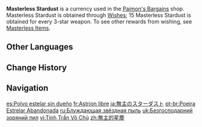 {{Item Infobox
|id           = 000222
|image        = Item Masterless Stardust.png
|type         = Common Vouchers
|group        = Vouchers
|invCategory  = Precious Items
|quality      = 4
|effect       = Currency used to purchase rare resources from [[Paimon's Bargains|the Shop]].
|description  = Surplus Stardust of destiny. Perhaps it can create new destinies when in large enough quantities.
|source1      = [[Wishes]]
}}
'''Masterless Stardust''' is a currency used in the [[Paimon's Bargains]] shop. Masterless Stardust is obtained through [[Wishes]]; 15 Masterless Stardust is obtained for every 3-star weapon. To see other rewards from wishing, see [[Wishes#Masterless Items|Masterless Items]].

==Other Languages==
{{Other Languages
|en      = Masterless Stardust
|zhs     = 无主的星尘
|zhs_rm  = Wú Zhǔ de Xīng Chén
|zht     = 無主的星塵
|zht_rm  = Wú Zhǔ de Xīng Chén
|zh_tl   = Masterless Stardust
|ja      = 無主のスターダスト
|ja_rm   = Mushu no Sutaadasuto
|ja_tl   = Unowned Stardust
|ko      = 주인 없는 스타더스트
|ko_rm   = Juin Eomneun Seutadeoseuteu
|ko_tl   = Masterless Stardust
|es      = Polvo estelar sin dueño
|es_tl   = Masterless Stellar Dust
|fr      = Astrion libre
|fr_tl   = Free Astrion
|fr_note = {{fr|Astrion}} may be a derivate of {{lang|mini=1|la={{wt|aster#Latin|''aster''}}}}. In Old {{w|Occitan language|Occitan}}, {{lang|mini=1|oc=''astrion''}} is a diminutive form of "star."
|ru      = Блуждающая звёздная пыль
|ru_tl   = Wandering Stardust
|th      = Masterless Stardust
|vi      = Tinh Trần Vô Chủ
|vi_tl   = 
|de      = Herrenloser Sternenstaub
|de_tl   = Masterless Stardust
|id      = Masterless Stardust
|pt      = Poeira Estrelar Abandonada
|pt_tl   = Abandoned Stardust
|tr      = Sahipsiz Yıldız Tozu
|tr_tl   = Masterless Star Dust
|it      = Polvere stellare senza padrone
|it_tl   = Masterless Stardust
}}

==Change History==
{{Change History|1.0}}

==Navigation==
{{Precious Navbox|Currency}}

[[es:Polvo estelar sin dueño]]
[[fr:Astrion libre]]
[[ja:無主のスターダスト]]
[[pt-br:Poeira Estrelar Abandonada]]
[[ru:Блуждающая звёздная пыль]]
[[uk:Безгосподарний зоряний пил]]
[[vi:Tinh Trần Vô Chủ]]
[[zh:無主的星塵]]